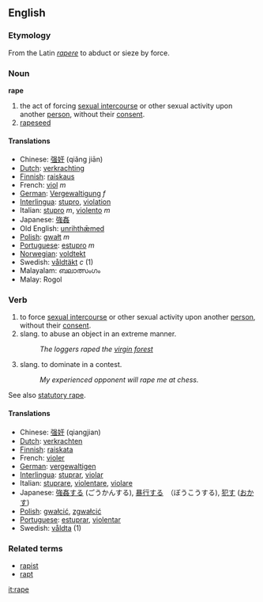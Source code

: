 ==English==
===Etymology===
From the Latin ''[[rapere]]'' to abduct or sieze by force.

===Noun===
'''rape'''

# the act of forcing [[sexual intercourse]] or other sexual activity upon another [[person]], without their [[consent]].
#[[rapeseed]]

====Translations====
*Chinese: [[强奸]] (qiǎng jiān)
*[[Dutch]]: [[verkrachting]]
*[[Finnish]]: [[raiskaus]]
*French: [[viol]] ''m''
*[[German]]: [[Vergewaltigung]] ''f''
*[[Interlingua]]: [[stupro]], [[violation]]
*Italian: [[stupro]] ''m'', [[violento]] ''m''
*Japanese: [[強姦]]
*Old English: [[unrihthæmed|unrihthǣmed]]
*[[Polish]]: [[gwałt]] ''m''
*[[Portuguese]]: [[estupro]] ''m''
*[[Norwegian]]: [[voldtekt]]
*Swedish: [[våldtäkt]]  ''c'' (1)
*Malayalam: ബലാത്സംഗം
*Malay: Rogol

===Verb===
# to force [[sexual intercourse]] or other sexual activity upon another [[person]], without their [[consent]].
# slang. to abuse an object in an extreme manner.
#: ''The loggers raped the [[virgin forest]]''
# slang. to dominate in a contest.
#: ''My experienced opponent will rape me at chess.''

See also [[statutory rape]].

====Translations====
*Chinese: [[强奸]] (qiangjian)
*[[Dutch]]: [[verkrachten]]
*[[Finnish]]: [[raiskata]]
*French: [[violer]] 
*[[German]]: [[vergewaltigen]]
*[[Interlingua]]: [[stuprar]], [[violar]]
*Italian: [[stuprare]], [[violentare]], [[violare]]
*Japanese: [[強姦]]する (ごうかんする), [[暴行]]する　（ぼうこうする), [[犯す]] ([[おかす]])
*[[Polish]]: [[gwałcić]], [[zgwałcić]]
*[[Portuguese]]: [[estuprar]], [[violentar]]
*Swedish: [[våldta]] (1)

===Related terms===
*[[rapist]]
*[[rapt]]

[[it:rape]]